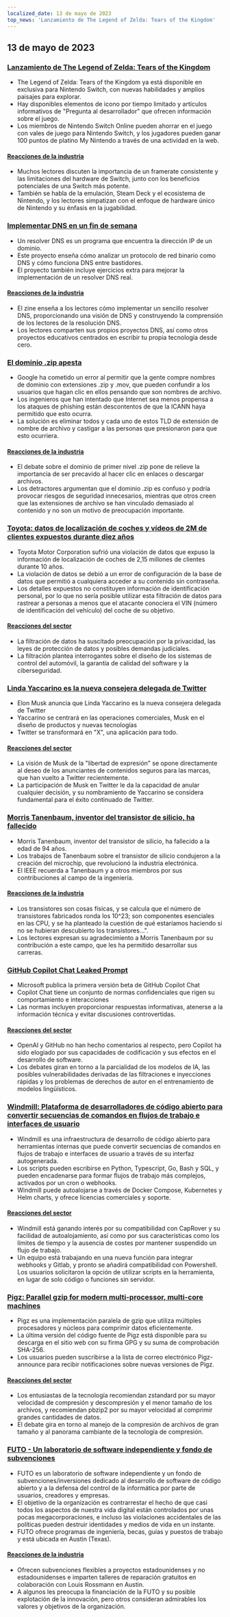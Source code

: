 ```yaml
---
localized_date: 13 de mayo de 2023
top_news: 'Lanzamiento de The Legend of Zelda: Tears of the Kingdom'
---
```




<CallToAction />

<Steps>

## 13 de mayo de 2023

### [Lanzamiento de The Legend of Zelda: Tears of the Kingdom](https://www.zelda.com/tears-of-the-kingdom/)

- The Legend of Zelda: Tears of the Kingdom ya está disponible en exclusiva para Nintendo Switch, con nuevas habilidades y amplios paisajes para explorar.
- Hay disponibles elementos de icono por tiempo limitado y artículos informativos de "Pregunta al desarrollador" que ofrecen información sobre el juego.
- Los miembros de Nintendo Switch Online pueden ahorrar en el juego con vales de juego para Nintendo Switch, y los jugadores pueden ganar 100 puntos de platino My Nintendo a través de una actividad en la web.

#### [Reacciones de la industria](http://news.ycombinator.com/item?id=35912318)

- Muchos lectores discuten la importancia de un framerate consistente y las limitaciones del hardware de Switch, junto con los beneficios potenciales de una Switch más potente.
- También se habla de la emulación, Steam Deck y el ecosistema de Nintendo, y los lectores simpatizan con el enfoque de hardware único de Nintendo y su énfasis en la jugabilidad.

### [Implementar DNS en un fin de semana](https://implement-dns.wizardzines.com/)

- Un resolver DNS es un programa que encuentra la dirección IP de un dominio.
- Este proyecto enseña cómo analizar un protocolo de red binario como DNS y cómo funciona DNS entre bastidores.
- El proyecto también incluye ejercicios extra para mejorar la implementación de un resolver DNS real.

#### [Reacciones de la industria](http://news.ycombinator.com/item?id=35916064)

- El zine enseña a los lectores cómo implementar un sencillo resolver DNS, proporcionando una visión de DNS y construyendo la comprensión de los lectores de la resolución DNS.
- Los lectores comparten sus propios proyectos DNS, así como otros proyectos educativos centrados en escribir tu propia tecnología desde cero.

### [El dominio .zip apesta](https://financialstatement.zip/)

- Google ha cometido un error al permitir que la gente compre nombres de dominio con extensiones .zip y .mov, que pueden confundir a los usuarios que hagan clic en ellos pensando que son nombres de archivo.
- Los ingenieros que han intentado que Internet sea menos propensa a los ataques de phishing están descontentos de que la ICANN haya permitido que esto ocurra.
- La solución es eliminar todos y cada uno de estos TLD de extensión de nombre de archivo y castigar a las personas que presionaron para que esto ocurriera.

#### [Reacciones de la industria](http://news.ycombinator.com/item?id=35920336)

- El debate sobre el dominio de primer nivel .zip pone de relieve la importancia de ser precavido al hacer clic en enlaces o descargar archivos.
- Los detractores argumentan que el dominio .zip es confuso y podría provocar riesgos de seguridad innecesarios, mientras que otros creen que las extensiones de archivo se han vinculado demasiado al contenido y no son un motivo de preocupación importante.

### [Toyota: datos de localización de coches y vídeos de 2M de clientes expuestos durante diez años](https://www.bleepingcomputer.com/news/security/toyota-car-location-data-of-2-million-customers-exposed-for-ten-years/)

- Toyota Motor Corporation sufrió una violación de datos que expuso la información de localización de coches de 2,15 millones de clientes durante 10 años.
- La violación de datos se debió a un error de configuración de la base de datos que permitió a cualquiera acceder a su contenido sin contraseña.
- Los detalles expuestos no constituyen información de identificación personal, por lo que no sería posible utilizar esta filtración de datos para rastrear a personas a menos que el atacante conociera el VIN (número de identificación del vehículo) del coche de su objetivo.

#### [Reacciones del sector](http://news.ycombinator.com/item?id=35919133)

- La filtración de datos ha suscitado preocupación por la privacidad, las leyes de protección de datos y posibles demandas judiciales.
- La filtración plantea interrogantes sobre el diseño de los sistemas de control del automóvil, la garantía de calidad del software y la ciberseguridad.

### [Linda Yaccarino es la nueva consejera delegada de Twitter](https://twitter.com/elonmusk/status/1657050349608501249)

- Elon Musk anuncia que Linda Yaccarino es la nueva consejera delegada de Twitter
- Yaccarino se centrará en las operaciones comerciales, Musk en el diseño de productos y nuevas tecnologías
- Twitter se transformará en "X", una aplicación para todo.

#### [Reacciones del sector](http://news.ycombinator.com/item?id=35917912)

- La visión de Musk de la "libertad de expresión" se opone directamente al deseo de los anunciantes de contenidos seguros para las marcas, que han vuelto a Twitter recientemente.
- La participación de Musk en Twitter le da la capacidad de anular cualquier decisión, y su nombramiento de Yaccarino se considera fundamental para el éxito continuado de Twitter.

### [Morris Tanenbaum, inventor del transistor de silicio, ha fallecido](https://spectrum.ieee.org/in-memoriam-may-2023)

- Morris Tanenbaum, inventor del transistor de silicio, ha fallecido a la edad de 94 años.
- Los trabajos de Tanenbaum sobre el transistor de silicio condujeron a la creación del microchip, que revolucionó la industria electrónica.
- El IEEE recuerda a Tanenbaum y a otros miembros por sus contribuciones al campo de la ingeniería.

#### [Reacciones de la industria](http://news.ycombinator.com/item?id=35920261)

- Los transistores son cosas físicas, y se calcula que el número de transistores fabricados ronda los 10^23; son componentes esenciales en las CPU, y se ha planteado la cuestión de qué estaríamos haciendo si no se hubieran descubierto los transistores...".
- Los lectores expresan su agradecimiento a Morris Tanenbaum por su contribución a este campo, que les ha permitido desarrollar sus carreras.

### [GitHub Copilot Chat Leaked Prompt](https://twitter.com/marvinvonhagen/status/1657060506371346432)

- Microsoft publica la primera versión beta de GitHub Copilot Chat
- Copilot Chat tiene un conjunto de normas confidenciales que rigen su comportamiento e interacciones
- Las normas incluyen proporcionar respuestas informativas, atenerse a la información técnica y evitar discusiones controvertidas.

#### [Reacciones del sector](http://news.ycombinator.com/item?id=35921375)

- OpenAI y GitHub no han hecho comentarios al respecto, pero Copilot ha sido elogiado por sus capacidades de codificación y sus efectos en el desarrollo de software.
- Los debates giran en torno a la parcialidad de los modelos de IA, las posibles vulnerabilidades derivadas de las filtraciones e inyecciones rápidas y los problemas de derechos de autor en el entrenamiento de modelos lingüísticos.

### [Windmill: Plataforma de desarrolladores de código abierto para convertir secuencias de comandos en flujos de trabajo e interfaces de usuario](https://github.com/windmill-labs/windmill)

- Windmill es una infraestructura de desarrollo de código abierto para herramientas internas que puede convertir secuencias de comandos en flujos de trabajo e interfaces de usuario a través de su interfaz autogenerada.
- Los scripts pueden escribirse en Python, Typescript, Go, Bash y SQL, y pueden encadenarse para formar flujos de trabajo más complejos, activados por un cron o webhooks.
- Windmill puede autoalojarse a través de Docker Compose, Kubernetes y Helm charts, y ofrece licencias comerciales y soporte.

#### [Reacciones del sector](http://news.ycombinator.com/item?id=35920082)

- Windmill está ganando interés por su compatibilidad con CapRover y su facilidad de autoalojamiento, así como por sus características como los límites de tiempo y la ausencia de costes por mantener suspendido un flujo de trabajo.
- Un equipo está trabajando en una nueva función para integrar webhooks y Gitlab, y pronto se añadirá compatibilidad con Powershell. Los usuarios solicitaron la opción de utilizar scripts en la herramienta, en lugar de solo código o funciones sin servidor.

### [Pigz: Parallel gzip for modern multi-processor, multi-core machines](https://zlib.net/pigz/)

- Pigz es una implementación paralela de gzip que utiliza múltiples procesadores y núcleos para comprimir datos eficientemente.
- La última versión del código fuente de Pigz está disponible para su descarga en el sitio web con su firma GPG y su suma de comprobación SHA-256.
- Los usuarios pueden suscribirse a la lista de correo electrónico Pigz-announce para recibir notificaciones sobre nuevas versiones de Pigz.

#### [Reacciones del sector](http://news.ycombinator.com/item?id=35914447)

- Los entusiastas de la tecnología recomiendan zstandard por su mayor velocidad de compresión y descompresión y el menor tamaño de los archivos, y recomiendan pbzip2 por su mayor velocidad al comprimir grandes cantidades de datos.
- El debate gira en torno al manejo de la compresión de archivos de gran tamaño y al panorama cambiante de la tecnología de compresión.

### [FUTO - Un laboratorio de software independiente y fondo de subvenciones](https://futo.org/)

- FUTO es un laboratorio de software independiente y un fondo de subvenciones/inversiones dedicado al desarrollo de software de código abierto y a la defensa del control de la informática por parte de usuarios, creadores y empresas.
- El objetivo de la organización es contrarrestar el hecho de que casi todos los aspectos de nuestra vida digital están controlados por unas pocas megacorporaciones, e incluso las violaciones accidentales de las políticas pueden destruir identidades y medios de vida en un instante.
- FUTO ofrece programas de ingeniería, becas, guías y puestos de trabajo y está ubicada en Austin (Texas).

#### [Reacciones de la industria](http://news.ycombinator.com/item?id=35911406)

- Ofrecen subvenciones flexibles a proyectos estadounidenses y no estadounidenses e imparten talleres de reparación gratuitos en colaboración con Louis Rossmann en Austin.
- A algunos les preocupa la financiación de la FUTO y su posible explotación de la innovación, pero otros consideran admirables los valores y objetivos de la organización.

</Steps>
